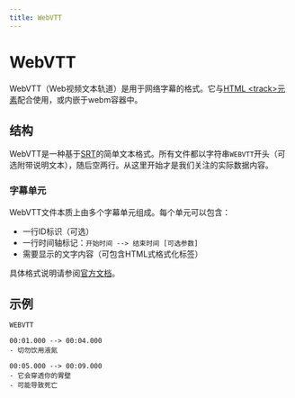 ```yaml
---
title: WebVTT
---
```


# WebVTT

WebVTT（Web视频文本轨道）是用于网络字幕的格式。它与[HTML \<track\>元素](https://developer.mozilla.org/en-US/docs/Web/HTML/Element/track)配合使用，或内嵌于webm容器中。

## 结构
WebVTT是一种基于[SRT](./SRT.mdx)的简单文本格式。所有文件都以字符串`WEBVTT`开头（可选附带说明文本），随后空两行。从这里开始才是我们关注的实际数据内容。

### 字幕单元

WebVTT文件本质上由多个字幕单元组成。每个单元可以包含：
- 一行ID标识（可选）
- 一行时间轴标记：`开始时间 --> 结束时间 [可选参数]`
- 需要显示的文字内容（可包含HTML式格式化标签）

具体格式说明请参阅[官方文档](https://developer.mozilla.org/en-US/docs/Web/API/WebVTT_API#webvtt_cues)。

## 示例
```
WEBVTT

00:01.000 --> 00:04.000
- 切勿饮用液氮

00:05.000 --> 00:09.000
- 它会穿透你的胃壁
- 可能导致死亡
```